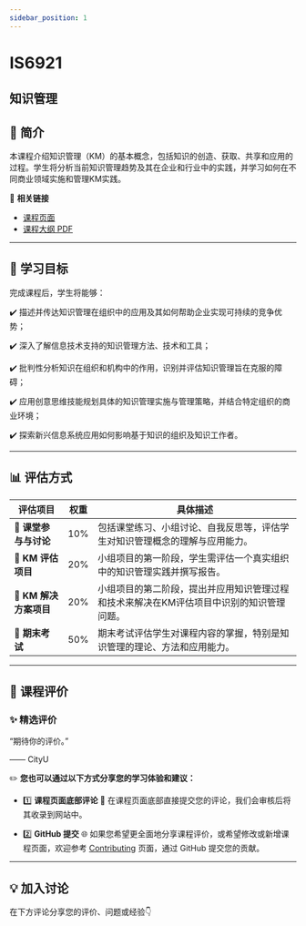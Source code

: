 ```yaml
---
sidebar_position: 1
---
```


# IS6921
## 知识管理

## **📘 简介**
本课程介绍知识管理（KM）的基本概念，包括知识的创造、获取、共享和应用的过程。学生将分析当前知识管理趋势及其在企业和行业中的实践，并学习如何在不同商业领域实施和管理KM实践。

🔗 **相关链接**
- [课程页面](https://www.cityu.edu.hk/catalogue/pg/202425/course/IS6921.htm)
- [课程大纲 PDF](https://www.cityu.edu.hk/catalogue/pg/202425/course/IS6921.pdf)

---

## **🎯 学习目标**

完成课程后，学生将能够：

✔️ 描述并传达知识管理在组织中的应用及其如何帮助企业实现可持续的竞争优势；

✔️ 深入了解信息技术支持的知识管理方法、技术和工具；

✔️ 批判性分析知识在组织和机构中的作用，识别并评估知识管理旨在克服的障碍；

✔️ 应用创意思维技能规划具体的知识管理实施与管理策略，并结合特定组织的商业环境；

✔️ 探索新兴信息系统应用如何影响基于知识的组织及知识工作者。

---

## **📊 评估方式**

| **评估项目**          | **权重** | **具体描述**                                                                                       |
|----------------------|---------|---------------------------------------------------------------------------------------------------|
| **📄 课堂参与与讨论** | 10%     | 包括课堂练习、小组讨论、自我反思等，评估学生对知识管理概念的理解与应用能力。                      |
| **📄 KM 评估项目**   | 20%     | 小组项目的第一阶段，学生需评估一个真实组织中的知识管理实践并撰写报告。                          |
| **📄 KM 解决方案项目** | 20%     | 小组项目的第二阶段，提出并应用知识管理过程和技术来解决在KM评估项目中识别的知识管理问题。          |
| **📝 期末考试**       | 50%     | 期末考试评估学生对课程内容的掌握，特别是知识管理的理论、方法和应用能力。                      |

---

## **💬 课程评价**

### ✨ **精选评价**
<div className={commentStyles.commentBox}>
    <p className={commentStyles.commentText}>
        “期待你的评价。”
    </p>
    <p className={commentStyles.commentAuthor}>—— CityU</p>
</div>

✏️ **您也可以通过以下方式分享您的学习体验和建议：**

- 1️⃣ **课程页面底部评论**
💬 在课程页面底部直接提交您的评论，我们会审核后将其收录到网站中。

- 2️⃣ **GitHub 提交**
🌐 如果您希望更全面地分享课程评价，或希望修改或新增课程页面，欢迎参考 [Contributing](/contributing) 页面，通过 GitHub 提交您的贡献。


---

## **💡 加入讨论**

在下方评论分享您的评价、问题或经验👇
<Utterances />
